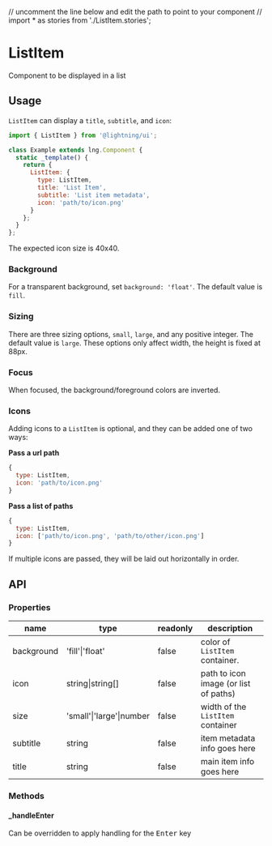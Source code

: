 // uncomment the line below and edit the path to point to your component
// import * as stories from './ListItem.stories';

# ListItem

Component to be displayed in a list

## Usage

`ListItem` can display a `title`, `subtitle`, and `icon`:

```js
import { ListItem } from '@lightning/ui';

class Example extends lng.Component {
  static _template() {
    return {
      ListItem: {
        type: ListItem,
        title: 'List Item',
        subtitle: 'List item metadata',
        icon: 'path/to/icon.png'
      }
    };
  }
};
```

<Preview>
  <Story id="listitem--basic" />
</Preview>

The expected icon size is 40x40.

### Background

For a transparent background, set `background: 'float'`. The default value is `fill`.

### Sizing

There are three sizing options, `small`, `large`, and any positive integer. The default value is `large`. These options only affect width, the height is fixed at 88px.

### Focus

When focused, the background/foreground colors are inverted.

### Icons

Adding icons to a `ListItem` is optional, and they can be added one of two ways:

**Pass a url path**

```js
{
  type: ListItem,
  icon: 'path/to/icon.png'
}
```

**Pass a list of paths**

```js
{
  type: ListItem,
  icon: ['path/to/icon.png', 'path/to/other/icon.png']
}
```

If multiple icons are passed, they will be laid out horizontally in order.

<Preview>
  <Story id="listitem--multiple-icons" />
</Preview>

## API

### Properties

name|type|readonly|description
--|--|--|--
background|'fill'\|'float'|false|color of `ListItem` container.
icon|string\|string[]|false|path to icon image (or list of paths)
size|'small'\|'large'\|number|false|width of the `ListItem` container
subtitle|string|false|item metadata info goes here
title|string|false|main item info goes here

### Methods

#### _handleEnter

Can be overridden to apply handling for the <kbd>Enter</kbd> key

